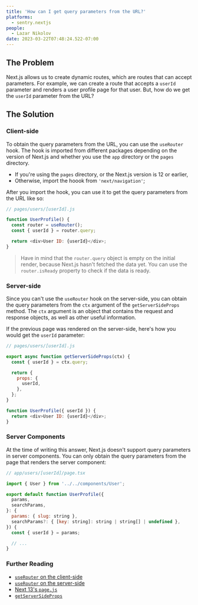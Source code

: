 ```yaml
---
title: 'How can I get query parameters from the URL?'
platforms:
  - sentry.nextjs
people:
  - Lazar Nikolov
date: 2023-03-22T07:48:24.522-07:00
---
```


## The Problem

Next.js allows us to create dynamic routes, which are routes that can accept
parameters. For example, we can create a route that accepts a `userId` parameter
and renders a user profile page for that user. But, how do we get the `userId`
parameter from the URL?

## The Solution

### Client-side

To obtain the query parameters from the URL, you can use the `useRouter` hook.
The hook is imported from different packages depending on the version of Next.js
and whether you use the `app` directory or the `pages` directory.

- If you're using the `pages` directory, or the Next.js version is 12 or earlier,
- Otherwise, import the hoook from `'next/navigation'`;

After you import the hook, you can use it to get the query parameters from the
URL like so:

```javascript
// pages/users/[userId].js

function UserProfile() {
  const router = useRouter();
  const { userId } = router.query;

  return <div>User ID: {userId}</div>;
}
```

> Have in mind that the `router.query` object is empty on the initial render,
> because Next.js hasn't fetched the data yet. You can use the `router.isReady`
> property to check if the data is ready.

### Server-side

Since you can't use the `useRouter` hook on the server-side, you can obtain
the query parameters from the `ctx` argument of the `getServerSideProps` method.
The `ctx` argument is an object that contains the request and response objects,
as well as other useful information.

If the previous page was rendered on the server-side, here's how you would get
the `userId` parameter:

```javascript
// pages/users/[userId].js

export async function getServerSideProps(ctx) {
  const { userId } = ctx.query;

  return {
    props: {
      userId,
    },
  };
}

function UserProfile({ userId }) {
  return <div>User ID: {userId}</div>;
}
```

### Server Components

At the time of writing this answer, Next.js doesn't support query parameters
in server components. You can only obtain the query parameters from the
page that renders the server component:

```javascript
// app/users/[userId]/page.tsx

import { User } from '../../components/User';

export default function UserProfile({
  params,
  searchParams,
}: {
  params: { slug: string },
  searchParams?: { [key: string]: string | string[] | undefined },
}) {
  const { userId } = params;

  // ...
}
```

### Further Reading

- [`useRouter` on the client-side](https://nextjs.org/docs/api-reference/next/router#userouter)
- [`useRouter` on the server-side](https://beta.nextjs.org/docs/api-reference/use-router)
- [Next 13's `page.js`](https://beta.nextjs.org/docs/api-reference/file-conventions/page)
- [`getServerSideProps`](https://nextjs.org/docs/basic-features/data-fetching/get-server-side-props)
